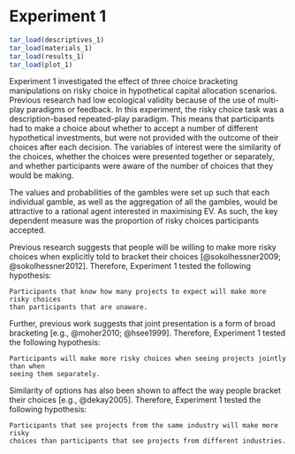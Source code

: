 # Experiment 1 {#aggregation-1}

```r
tar_load(descriptives_1)
tar_load(materials_1)
tar_load(results_1)
tar_load(plot_1)
```

Experiment 1 investigated the effect of three choice bracketing manipulations on
risky choice in hypothetical capital allocation scenarios. Previous research
had low ecological validity because of the use of multi-play paradigms or
feedback. In this experiment, the risky choice task was a description-based
repeated-play paradigm. This means that participants had to make a choice about
whether to accept a number of different hypothetical investments, but were not
provided with the outcome of their choices after each decision. The variables of
interest were the similarity of the choices, whether the choices were presented
together or separately, and whether participants were aware of the number of
choices that they would be making.

The values and probabilities of the gambles were set up such that each
individual gamble, as well as the aggregation of all the gambles, would be
attractive to a rational agent interested in maximising EV. As such, the key
dependent measure was the proportion of risky choices participants accepted.

Previous research suggests that people will be willing to make more risky
choices when explicitly told to bracket their choices [@sokolhessner2009;
@sokolhessner2012]. Therefore, Experiment 1 tested the following hypothesis:

```hypothesis
Participants that know how many projects to expect will make more risky choices
than participants that are unaware.
```

Further, previous work suggests that joint presentation is a form of broad
bracketing [e.g., @moher2010; @hsee1999]. Therefore, Experiment 1 tested the
following hypothesis:

```hypothesis
Participants will make more risky choices when seeing projects jointly than when
seeing them separately.
```

Similarity of options has also been shown to affect the way people bracket their
choices [e.g., @dekay2005]. Therefore, Experiment 1 tested the following hypothesis:

```hypothesis
Participants that see projects from the same industry will make more risky
choices than participants that see projects from different industries.
```
